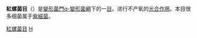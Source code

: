 {{Automatic taxobox
| taxon = Rhodospirillales
| authority = Pfennig and Trüper, 1971
| type_genus = [[紅螺菌屬|''Rhodospirillum'']]
| type_genus_authority = Molisch, 1907
| subdivision = 
* [[醋桿菌科|醋桿菌科]] Acetobacteraceae
* [[紅螺菌科|紅螺菌科]] Rhodospirillaceae
| subdivision_ranks = 科
}}

'''紅螺菌目'''（{{lang|la|Rhodospirillales}}）是[[變形菌門|變形菌門]][[α-變形菌綱|α-變形菌綱]]下的一[[目_(生物)|目]]。进行不产氧的[[光合作用|光合作用]]。本目很多细菌属于[[紫細菌|紫細菌]]。

{{细菌分类}}
{{taxonbar}}
[[Category:紅螺菌目|]]
[[Category:革兰氏阴性菌|H]]